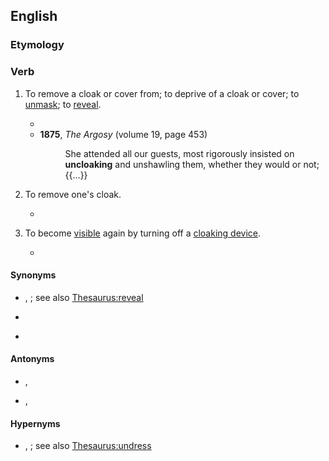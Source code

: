 ==English==

===Etymology===
{{prefix|en|un|cloak}}

===Verb===
{{en-verb}}

# {{lb|en|transitive}} To remove a cloak or cover from; to deprive of a cloak or cover; to [[unmask]]; to [[reveal]].
#* {{quote-book|en|year=1671|first=Richard|last=Allestree|title=The Gentleman's Calling|pageurl=https://books.google.com/books?id=LsA6AQAAMAAJ&pg=PA124|page=124|passage=And will none have so much Charity, so much Zeal for publick Concern, as to '''uncloak''' this Impostour, and shew the dazled World what it is it thus bows to?}}
#* '''1875''', ''The Argosy'' (volume 19, page 453)
#*: She attended all our guests, most rigorously insisted on '''uncloaking''' and unshawling them, whether they would or not; {{...}}
# {{lb|en|intransitive}} To remove one's cloak.
#* {{quote-book|en|year=1826|first=Allan|last=Cunningham|title=Paul Jones: A Romance|volume=2|pageurl=https://books.google.com/books?id=fHn-wJG36iQC&pg=PA38|page=38|passage=Nay, but my fireside's not the deck—I am mistress here; so let me '''uncloak''' thee." She seized his cloak, and, not without a slight resistance on his part, unclasped the collar, and threw it aside.}}
# {{lb|en|intransitive|science fiction}} To become [[visible]] again by turning off a [[cloaking device]].
#* {{quote-book|en|year=2011|first=David|last=Mack|title=Rise Like Lions|series=Star Trek: Mirror Universe|passage=Don't try to target the Klingons as they '''uncloak''', you won't have time. Just use the phasers to make a nofly zone between us and the Takagi.}}

====Synonyms====
* {{sense|reveal}} {{l|en|expose}}, {{l|en|uncover}};  see also [[Thesaurus:reveal]]
* {{sense|remove one's cloak}}
* {{sense|become visible again}} {{l|en|decloak}}

====Antonyms====
* {{sense|all}} {{l|en|becloak}}, {{l|en|cloak}}
* {{sense|reveal}} {{l|en|cover}}, {{l|en|hide}}

====Hypernyms====
* {{sense|remove one's cloak}} {{l|en|divest}}, {{l|en|doff}}; see also [[Thesaurus:undress]]
